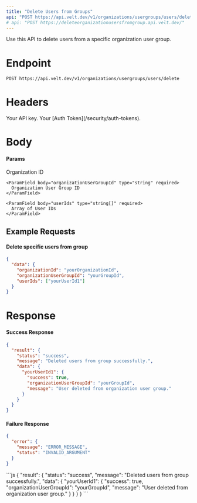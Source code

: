 ```yaml
---
title: "Delete Users from Groups"
api: "POST https://api.velt.dev/v1/organizations/usergroups/users/delete"
# api: "POST https://deleteorganizationusersfromgroup.api.velt.dev/"
---
```


Use this API to delete users from a specific organization user group.

# Endpoint

`POST https://api.velt.dev/v1/organizations/usergroups/users/delete`

# Headers

<ParamField header="x-velt-api-key" type="string" required>
  Your API key.
</ParamField>

<ParamField header="x-velt-auth-token" type="string" required>
  Your [Auth Token](/security/auth-tokens).
</ParamField>

# Body

#### Params

<ParamField body="data" type="object" required>
  <Expandable title="properties">
    <ParamField body="organizationId" type="string" required>
      Organization ID
    </ParamField>

    <ParamField body="organizationUserGroupId" type="string" required>
      Organization User Group ID
    </ParamField>

    <ParamField body="userIds" type="string[]" required>
      Array of User IDs
    </ParamField>
  </Expandable>
</ParamField>

## **Example Requests**

#### Delete specific users from group

```JSON
{
  "data": {
    "organizationId": "yourOrganizationId",
    "organizationUserGroupId": "yourGroupId",
    "userIds": ["yourUserId1"]
  }
}
```

# Response

#### Success Response

```JSON
{
  "result": {
    "status": "success",
    "message": "Deleted users from group successfully.",
    "data": {
      "yourUserId1": {
        "success": true,
        "organizationUserGroupId": "yourGroupId",
        "message": "User deleted from organization user group."
      }
    }
  }
}
```

#### Failure Response

```JSON
{
  "error": {
    "message": "ERROR_MESSAGE",
    "status": "INVALID_ARGUMENT"
  }
}
```

<ResponseExample>
```js
{
  "result": {
    "status": "success",
    "message": "Deleted users from group successfully.",
    "data": {
      "yourUserId1": {
        "success": true,
        "organizationUserGroupId": "yourGroupId",
        "message": "User deleted from organization user group."
      }
    }
  }
}
```
</ResponseExample>